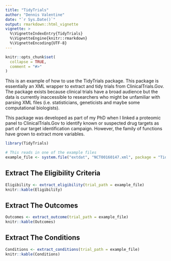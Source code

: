 ```yaml
---
title: "TidyTrials"
author: "Dennis Valentine"
date: "`r Sys.Date()`"
output: rmarkdown::html_vignette
vignette: >
  %\VignetteIndexEntry{TidyTrials}
  %\VignetteEngine{knitr::rmarkdown}
  %\VignetteEncoding{UTF-8}
---
```


```r
knitr::opts_chunk$set(
  collapse = TRUE,
  comment = "#>"
)
```

This is an example of how to use the TidyTrials package. This package is essentially an XML wrapper to extract and tidy trials from ClinicalTrials.Gov. The package exists because clinical trials have a broad audience but the data is currently inaccessible to researchers who might be unfamiliar with parsing XML files (i.e. statisticians, geneticists  and maybe some computational biologists). 

This package was developed as part of my PhD when I linked a proteomic panel to ClinicalTrials.Gov to identify known or suspected drug targets as part of our target identification campaign. However, the family of functions have grown to extract more variables. 

```r
library(TidyTrials)
```


```r
# This reads in one of the example files
example_file <- system.file("extdat", "NCT00160147.xml", package = "TidyTrials")

```

## Extract The Eligibility Criteria
```r
Eligibility <- extract_eligibility(trial_path = example_file)
knitr::kable(Eligibility)

```

## Extract The Outcomes
```r
Outcomes <- extract_outcome(trial_path = example_file)
knitr::kable(Outcomes)

```

## Extract The Conditions
```r
Conditions <- extract_conditions(trial_path = example_file)
knitr::kable(Conditions)

```
